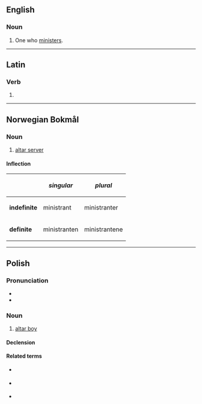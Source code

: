 ==English==

===Noun===
{{en-noun}}

# One who [[minister]]s.

----

==Latin==

===Verb===
{{la-verb-form|ministrant}}

# {{inflection of|ministrō||3|p|pres|actv|indc|lang=la}}

----

==Norwegian Bokmål==

===Noun===
{{wikipedia|lang=no}}
{{head|nb|noun}}

# [[altar server]]

====Inflection====
{|class="wikitable"
!
!''singular''
!''plural''
|-
|'''indefinite'''
|ministrant
|ministranter
|-
|'''definite'''
|ministranten
|ministrantene
|}

----

==Polish==
{{wikipedia|lang=pl}}

===Pronunciation===
* {{IPA|lang=pl|/mʲĩˈɲistrãnt/}}
* {{audio|Pl-ministrant.ogg|Audio|lang=pl}}

===Noun===
{{pl-noun|m-pr}}

# [[altar boy]]

====Declension====
{{pl-decl-noun-m-pr}}

====Related terms====
* {{l|pl|ministrantka}} {{g|f}}
* {{l|pl|ministrantura}} {{g|f}}
* {{l|pl|ministrancki}}